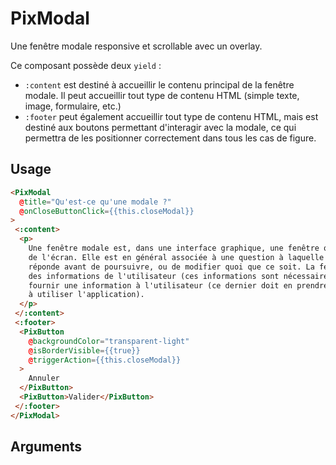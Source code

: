 

<Meta
  title='Basics/Modal'
  component='PixModal'
  decorators={[centered]}
  argTypes={stories.argTypes}
/>

# PixModal

Une fenêtre modale responsive et scrollable avec un overlay.

Ce composant possède deux `yield` :
- `:content` est destiné à accueillir le contenu principal de la fenêtre modale. Il peut accueillir tout type de
  contenu HTML (simple texte, image, formulaire, etc.)
- `:footer` peut également accueillir tout type de contenu HTML, mais est destiné aux boutons permettant d'interagir
  avec la modale, ce qui permettra de les positionner correctement dans tous les cas de figure.

<Canvas>
  <Story name='PixModal' story={stories.modal} height={500} />
</Canvas>

## Usage

```html
<PixModal
  @title="Qu'est-ce qu'une modale ?"
  @onCloseButtonClick={{this.closeModal}}
>
 <:content>
  <p>
    Une fenêtre modale est, dans une interface graphique, une fenêtre qui prend le contrôle total du clavier et
    de l'écran. Elle est en général associée à une question à laquelle il est impératif que l'utilisateur
    réponde avant de poursuivre, ou de modifier quoi que ce soit. La fenêtre modale a pour propos : d'obtenir
    des informations de l'utilisateur (ces informations sont nécessaires pour réaliser une opération) ; de
    fournir une information à l'utilisateur (ce dernier doit en prendre connaissance avant de pouvoir continuer
    à utiliser l'application).
  </p>
 </:content>
 <:footer>
  <PixButton
    @backgroundColor="transparent-light"
    @isBorderVisible={{true}}
    @triggerAction={{this.closeModal}}
  >
    Annuler
  </PixButton>
  <PixButton>Valider</PixButton>
 </:footer>
</PixModal>
```

## Arguments

<ArgsTable story="PixModal" />
